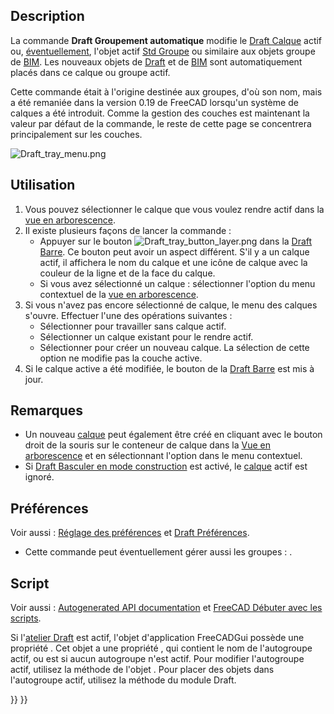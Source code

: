 <languages/>

{{Docnav/fr
|[[Draft_ToggleConstructionMode/fr|Basculer en mode construction]]
|[[Draft_Snap_Lock/fr|Verrouiller l'aimantation]]
|[[Draft_Workbench/fr|Atelier Draft]]
|IconL=Draft_ToggleConstructionMode.svg
|IconR=Draft_Snap_Lock.svg
|IconC=Workbench_Draft.svg
}}

{{GuiCommand/fr
|Name=Draft AutoGroup
|Name/fr=Draft Groupement automatique
|Empty=1
|Workbenches=[[Draft_Workbench/fr|Draft]], [[BIM_Workbench/fr|BIM]]
|Version=0.17
|SeeAlso=[[Draft_Layer/fr|Draft Calque]], [[Std_Group/fr|Std Créer un groupe]]
}}

== Description == 

La commande '''Draft Groupement automatique''' modifie le [[Draft_Layer/fr|Draft Calque]] actif ou, [[#Pr.C3.A9f.C3.A9rences|éventuellement]], l'objet actif [[Std_Group/fr|Std Groupe]] ou similaire aux objets groupe de [[BIM_Workbench/fr|BIM]]. Les nouveaux objets de [[Draft_Workbench/fr|Draft]] et de [[BIM_Workbench/fr|BIM]] sont automatiquement placés dans ce calque ou groupe actif.

Cette commande était à l'origine destinée aux groupes, d'où son nom, mais a été remaniée dans la version 0.19 de FreeCAD lorsqu'un système de calques a été introduit. Comme la gestion des couches est maintenant la valeur par défaut de la commande, le reste de cette page se concentrera principalement sur les couches.

[[Image:Draft_tray_menu.png]]
{{Caption|Le menu calque de la barre Draft}}

<span id="Usage"></span>
==Utilisation==

# Vous pouvez sélectionner le calque que vous voulez rendre actif dans la [[Tree_view/fr|vue en arborescence]].
# Il existe plusieurs façons de lancer la commande :
#* Appuyer sur le bouton [[Image:Draft_tray_button_layer.png]] dans la [[Draft_Tray/fr|Draft Barre]]. Ce bouton peut avoir un aspect différent. S'il y a un calque actif, il affichera le nom du calque et une icône de calque avec la couleur de la ligne et de la face du calque.
#* Si vous avez sélectionné un calque : sélectionner l'option {{MenuCommand|[[Image:button_right.svg|16px]] Activer ce calque}} du menu contextuel de la [[Tree_view/fr|vue en arborescence]].
# Si vous n'avez pas encore sélectionné de calque, le menu des calques s'ouvre. Effectuer l'une des opérations suivantes :
#* Sélectionner {{MenuCommand|Aucun}} pour travailler sans calque actif.
#* Sélectionner un calque existant pour le rendre actif.
#* Sélectionner {{MenuCommand|Ajouter un nouveau calque}} pour créer un nouveau calque. La sélection de cette option ne modifie pas la couche active.
# Si le calque active a été modifiée, le bouton de la [[Draft_Tray/fr|Draft Barre]] est mis à jour.

<span id="Notes"></span>
==Remarques==

* Un nouveau [[Draft_Layer/fr|calque]] peut également être créé en cliquant avec le bouton droit de la souris sur le conteneur de calque dans la [[Tree_view/fr|Vue en arborescence]] et en sélectionnant l'option {{MenuCommand|[[Image:Draft_NewLayer.svg|16px]] Ajouter un nouveau calque}} dans le menu contextuel.
* Si [[Draft_ToggleConstructionMode/fr|Draft Basculer en mode construction]] est activé, le [[Draft_Layer/fr|calque]] actif est ignoré.

<span id="Preferences"></span>
==Préférences==

Voir aussi : [[Preferences_Editor/fr|Réglage des préférences]] et [[Draft_Preferences/fr|Draft Préférences]].

* Cette commande peut éventuellement gérer aussi les groupes : {{MenuCommand|Édition → Préférences... → Draft → Général → Inclure les groupes dans la liste des calques}}.

<span id="Scripting"></span>
== Script == 

Voir aussi : [https://freecad.github.io/SourceDoc/ Autogenerated API documentation] et [[FreeCAD_Scripting_Basics/fr|FreeCAD Débuter avec les scripts]].

Si l'[[Draft_Workbench/fr|atelier Draft]] est actif, l'objet d'application FreeCADGui possède une propriété {{incode|draftToolBar}}. Cet objet {{incode|draftToolBar}} a une propriété {{incode|autogroup}}, qui contient le nom de l'autogroupe actif, ou est {{incode|None}} si aucun autogroupe n'est actif. Pour modifier l'autogroupe actif, utilisez la méthode {{incode|setAutoGroup}} de l'objet {{incode|draftToolBar}}. Pour placer des objets dans l'autogroupe actif, utilisez la méthode {{incode|autogroup}} du module Draft.

{{Code|code=
# This code only works if the Draft Workbench is active!

import FreeCAD as App
import FreeCADGui as Gui
import Draft

doc = App.newDocument()

polygon1 = Draft.make_polygon(5, radius=1000)
polygon2 = Draft.make_polygon(3, radius=500)
polygon3 = Draft.make_polygon(6, radius=220)

layer = Draft.make_layer()
Gui.draftToolBar.setAutoGroup(layer.Name)

Draft.autogroup(polygon1)
Draft.autogroup(polygon2)
Draft.autogroup(polygon3)

doc.recompute()
}}


{{Docnav/fr
|[[Draft_ToggleConstructionMode/fr|Basculer en mode construction]]
|[[Draft_Snap_Lock/fr|Verrouiller l'aimantation]]
|[[Draft_Workbench/fr|Atelier Draft]]
|IconL=Draft_ToggleConstructionMode.svg
|IconR=Draft_Snap_Lock.svg
|IconC=Workbench_Draft.svg
}}

{{Draft Tools navi{{#translation:}}}}
{{Userdocnavi{{#translation:}}}}